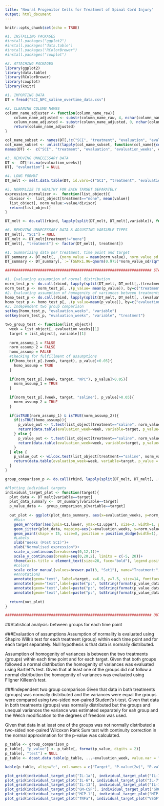 ```yaml
---
title: "Neural Progenitor Cells for Treatment of Spinal Cord Injury"
output: html_document
---
```


```r
knitr::opts_chunk$set(echo = TRUE)
```

```r
#1. INSTALLING PACKAGES
#install.packages("ggplot2")
#install.packages("data.table")
#install.packages("RColorBrewer")
#install.packages("cowplot")

#2. ATTACHING PACKAGES
library(ggplot2)
library(data.table)
library(RColorBrewer)
library(cowplot)
library(knitr)
```

```r
#1. IMPORTING DATA
DT = fread("SCI_NPC_saline_overtime_data.csv")

#2. CLEANING COLUMN NAMES
column_name_adjuster <- function(column_name_raw){
    column_name_adjusted <- substr(column_name_raw, 4, nchar(column_name_raw))
    column_name_adjusted <- substr(column_name_adjusted, 0, nchar(column_name_adjusted)-5)
    return(column_name_adjusted)
}

col_name_subset <- names(DT[,!c("SCI", "treatment", "evaluation", "evaluation_weeks")])   
col_name_subset <- unlist(lapply(col_name_subset, function(col_name){column_name_adjuster(col_name)}))
names(DT) <-  c("SCI", "treatment", "evaluation", "evaluation_weeks", col_name_subset)

#3. REMOVING UNNECESSARY DATA
DT <-  DT[!is.na(evaluation_weeks)]
DT[, "evaluation"] = NULL

#4. LONG FORMAT
DT_melt <- melt.data.table(DT, id.vars=c("SCI", "treatment", "evaluation_weeks"))

#5. NORMALIZE TO HEALTHY FOR EACH TARGET SEPARATELY
expression_normalizer <-  function(list_object){
  divisor <-  list_object[treatment=="none", mean(value)]
  list_object[, norm_value:=value/divisor]
  return(list_object)
}

DT_melt <- do.call(rbind, lapply(split(DT_melt, DT_melt[,variable]), function(object){expression_normalizer(object)}))

#6. REMOVING UNNECESSARY DATA & ADJUSTING VARIABLE TYPES
DT_melt[, "SCI"] = NULL
DT_melt <- DT_melt[treatment!="none"]
DT_melt[, "treatment"] <- factor(DT_melt[, treatment])
```

```r
#1. Summarizing data per treatment, time point and target
DT_summary <- DT_melt[, .(norm_value = mean(norm_value), norm_value_sd = sd(norm_value), n=.N), by=c("treatment", "evaluation_weeks", "variable")]
DT_summary <- DT_summary[,`:=`(SEMx1.96=qnorm(0.975)*norm_value_sd/sqrt(n))][, `:=`(CI.lower = norm_value-SEMx1.96, CI.upper=norm_value+SEMx1.96)]
```

```r
################################################################### STATISTICAL ANALYSIS ##############################################################
```

```r
#1. Evaluating assumption of normal distribution
norm_test_p <- do.call(rbind, lapply(split(DT_melt, DT_melt[,.(treatment, evaluation_weeks, variable)]), function(subset){subset[,p_value:=shapiro.test(subset[, norm_value])[2]]}))
norm_test_p <- norm_test_p[, .(p_value= mean(p_value)), by=c("treatment", "evaluation_weeks", "variable")]
#2. Evaluating assumption of homogenity of variances between treatments within time points
homo_test_p <- do.call(rbind, lapply(split(DT_melt, DT_melt[, .(evaluation_weeks, variable)]), function(subset){subset[,p_value:=fligner.test(subset$norm_value, subset$treatment)[3]]}))
homo_test_p <- homo_test_p[, .(p_value=mean(p_value)), by=c("evaluation_weeks", "variable")]
#3. Independent two group comparison 
setkey(homo_test_p, "evaluation_weeks", "variable")
setkey(norm_test_p, "evaluation_weeks", "variable", "treatment")

two_group_test <- function(list_object){
  week = list_object[, evaluation_weeks][1]
  target = list_object[, variable][1]
  
  norm_assump_1 = FALSE
  norm_assump_2 = FALSE
  homo_assump = FALSE
  #Checking for fulfillment of assumptions
  if(homo_test_p[.(week, target), p_value]>0.05){
    homo_assump = TRUE
  }
  
  if(norm_test_p[.(week, target, "NPC"), p_value]>0.05){
    norm_assump_1 = TRUE
  }
  
  if(norm_test_p[.(week, target, "saline"), p_value]>0.05){
    norm_assump_2 = TRUE
  }
  
  if(isTRUE(norm_assump_1) & isTRUE(norm_assump_2)){
    if(isTRUE(homo_assump)){
      p_value_out <- t.test(list_object[treatment=="saline", norm_value], list_object[treatment=="NPC", norm_value], var.equal = TRUE)$p.value 
      return(data.table(evaluation_week=week, variable=target, p_value=p_value_out, test="t.test_equal_var"))
    } else {
      p_value_out <- t.test(list_object[treatment=="saline", norm_value], list_object[treatment=="NPC", norm_value], var.equal = FALSE)$p.value 
      return(data.table(evaluation_week=week, variable=target, p_value=p_value_out, test="t.test_unequal_var"))
    }
  } else {
    p_value_out <- wilcox.test(list_object[treatment=="saline", norm_value], list_object[treatment=="NPC", norm_value])$p.value 
    return(data.table(evaluation_week=week, variable=target, p_value = p_value_out, test="wilcox_test"))
  }
}

group_comparison_p <- do.call(rbind, lapply(split(DT_melt, DT_melt[, .(variable, evaluation_weeks)]), function(subset){two_group_test(subset)}))
```

```r
#Plotting individual targets
individual_target_plot <- function(target){
  plot_data <- DT_melt[variable==target]
  plot_data_summary <-  DT_summary[variable==target]
  p_value_data <-  group_comparison_p[variable==target]
  
  out_plot <- ggplot(plot_data_summary, aes(x=evaluation_weeks, y=norm_value, color=treatment))+
    #Main
    geom_errorbar(aes(ymin=CI.lower, ymax=CI.upper), size=3, width=1, position = position_dodge(width = 1), alpha=0.8, show.legend = FALSE)+
    geom_jitter(plot_data, mapping=aes(x=evaluation_weeks, y=norm_value, color=treatment), size=5, position = position_jitterdodge(jitter.width = 0.2, dodge.width = 1), alpha=0.7)+
    geom_point(shape = 15, size=8, position = position_dodge(width=1), show.legend = FALSE)+
    #Labels
    xlab("Weeks (Post SCI)")+
    ylab("Normalised expression")+
    scale_x_continuous(breaks=seq(0,12,1))+
    scale_y_continuous(breaks=seq(0,20,2), limits = c(-5, 20))+
    theme(axis.title = element_text(size=20, face="bold"), legend.position = "bottom", legend.justification = "center", legend.text = element_text(size=18), legend.title = element_text(size=18), axis.text = element_text(size=16), axis.line.y = element_blank())+
    #Colors
    scale_color_manual(values=brewer.pal(3, "Set1"), name="Treatment:", labels=c("SCI+NPC", "SCI+Saline"))+
    #Annotations
    annotate(geom="text", label=target, x=6.5, y=7.5, size=14, fontface=2, alpha=0.8)+
    annotate(geom="text",label=paste("p:", toString(format(p_value_data[, p_value][1], digits=2, nsmall = 2)), sep = ""), x=2, y=-4, fontface=4, size=5)+
    annotate(geom="text",label=paste("p:", toString(format(p_value_data[, p_value][2], digits=2, nsmall = 2)), sep = ""), x=5, y=-4, fontface=4, size=5)+
    annotate(geom="text",label=paste("p:", toString(format(p_value_data[, p_value][3], digits=2, nsmall = 2)), sep = ""), x=12, y=-4, fontface=4, size=5)
  
  return(out_plot)  
}
```

```r
################################################################### OUTPUT ##############################################################
```
##Statistical analysis: between groups for each time point

###Evaluation of assumptions
Assumption of normality is evaluated using Shapiro Wilk's test for each treatment (group) within each time point and for each target separately. Null hypothesis is that data is normally distributed. 

Assumption of homogenity of variances is between the two treatments (groups) within each time point and for each target. Given that both groups followed a normal distribution the homogenity of variances was evaluated using Bartlett's test. Given that at least one of the groups did not follow a normal distribution the homogenity of variances was evaluated using Fligner Killeen's test.  

###Independent two group comparison
Given that data in both treatments (groups) was normally distributed and the variances were equal the groups were compared using two-sided non-paired Student's t-test. Given that data in both treatments (groups) was normally distributed but the groups and unequal variances the variance was estimated separately for eah group and the Welch modification to the degrees of freedom was used. 

Given that data in at least one of the groups was not normally distributed a two-sided non-paired Wilcoxon Rank Sum test with continuity correction in the normal approximation for the p-value was calculated. 

```r
p_table <- group_comparison_p
p_table[, "p_value"] <- p_table[, format(p_value, digits = 2)]
p_table[, "test"] = NULL
p_table <- dcast.data.table(p_table, ...~evaluation_week, value.var = "p_value")

kable(p_table, align="c", col.names = c("Target", "P-value(2w)", "P-value(5w)", "P-value(12w)"))
```

```r
plot_grid(individual_target_plot("IL-1a"), individual_target_plot("IL-1b"), individual_target_plot("IL-2"), individual_target_plot("IL-4"))
plot_grid(individual_target_plot("IL-6"), individual_target_plot("IL-7"), individual_target_plot("IL-10"), individual_target_plot("IL-12(p70)"))
plot_grid(individual_target_plot("IL-13"), individual_target_plot("IL-17"), individual_target_plot("IL-18"), individual_target_plot("G-CSF"))
plot_grid(individual_target_plot("GM-CSF"), individual_target_plot("GRO/KC"), individual_target_plot("IFN-g"), individual_target_plot("M-CSF"))
plot_grid(individual_target_plot("MCP-1"), individual_target_plot("MIP-1a"), individual_target_plot("MIP-3a"), individual_target_plot("RANTES"))
plot_grid(individual_target_plot("TNFa"), individual_target_plot("VEGF"))
```

